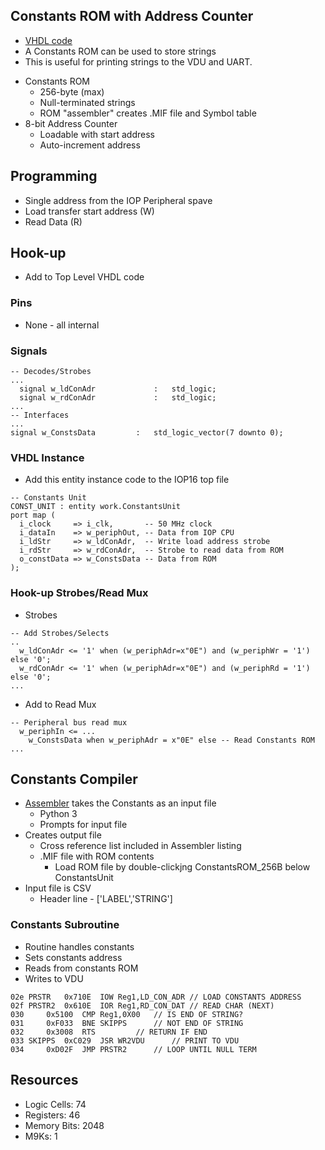 == Constants ROM with Address Counter ==

* [https://github.com/douggilliland/IOP16/tree/main/IOP_Peripherals/Constants_ROM VHDL code]
* A Constants ROM can be used to store strings
* This is useful for printing strings to the VDU and UART.

* Constants ROM
** 256-byte (max)
** Null-terminated strings
** ROM "assembler" creates .MIF file and Symbol table
* 8-bit Address Counter
** Loadable with start address
** Auto-increment address

== Programming ==

* Single address from the IOP Peripheral spave
* Load transfer start address (W)
* Read Data (R)

== Hook-up ==

* Add to Top Level VHDL code

=== Pins ===

* None - all internal

=== Signals ===

<pre>
-- Decodes/Strobes
...
  signal w_ldConAdr				:	std_logic;
  signal w_rdConAdr				:	std_logic;
...
-- Interfaces
...
signal w_ConstsData			:	std_logic_vector(7 downto 0);
</pre>

=== VHDL Instance ===

* Add this entity instance code to the IOP16 top file

<pre>
-- Constants Unit
CONST_UNIT : entity work.ConstantsUnit
port map (	
  i_clock     => i_clk,       -- 50 MHz clock
  i_dataIn    => w_periphOut, -- Data from IOP CPU
  i_ldStr     => w_ldConAdr,  -- Write load address strobe
  i_rdStr     => w_rdConAdr,  -- Strobe to read data from ROM
  o_constData => w_ConstsData -- Data from ROM
);
</pre>

=== Hook-up Strobes/Read Mux ===

* Strobes

<pre>
-- Add Strobes/Selects
..
  w_ldConAdr <= '1' when (w_periphAdr=x"0E") and (w_periphWr = '1') else '0';
  w_rdConAdr <= '1' when (w_periphAdr=x"0E") and (w_periphRd = '1') else '0';
...
</pre>

*  Add to Read Mux

<pre>
-- Peripheral bus read mux
  w_periphIn <=	...
    w_ConstsData when w_periphAdr = x"0E" else -- Read Constants ROM
...
</pre>

== Constants Compiler ==

* [https://github.com/douggilliland/IOP16/blob/main/IOP16_ASSEMBLER/pyAssemble_cpu_001.py Assembler] takes the Constants as an input file
** Python 3
** Prompts for input file
* Creates output file
** Cross reference list included in Assembler listing
** .MIF file with ROM contents
*** Load ROM file by double-clickjng  ConstantsROM_256B below ConstantsUnit
* Input file is CSV
** Header line - ['LABEL','STRING']

=== Constants Subroutine ===

* Routine handles constants
* Sets constants address
* Reads from constants ROM
* Writes to VDU

<pre>
02e	PRSTR	0x710E	IOW	Reg1,LD_CON_ADR	// LOAD CONSTANTS ADDRESS
02f	PRSTR2	0x610E	IOR	Reg1,RD_CON_DAT	// READ CHAR (NEXT)
030		0x5100	CMP	Reg1,0X00	// IS END OF STRING?
031		0xF033	BNE	SKIPPS		// NOT END OF STRING
032		0x3008	RTS			// RETURN IF END
033	SKIPPS	0xC029	JSR	WR2VDU		// PRINT TO VDU
034		0xD02F	JMP	PRSTR2		// LOOP UNTIL NULL TERM
</pre>

== Resources ==

* Logic Cells: 74
* Registers: 46
* Memory Bits: 2048
* M9Ks: 1
